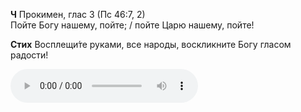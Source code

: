 **Ч** Прокимен, глас 3 (Пс 46:7, 2)  
Пойте Богу нашему, пойте; / пойте Царю нашему, пойте!

**Стих** Восплещи́те руками, все народы, воскликните Богу гласом радости!

<div ref={props.ref}>
    <audio controls>
        <source
            src="https://psmb-neos-resources.hb.bizmrg.com/target/psmb/d92c6fa86cf29549c5aad43ca40418475fd1ad47/%D0%93%D0%BB%D0%B0%D1%81%203.mp3"
            type="audio/mpeg"
        />
    </audio>
</div>
